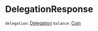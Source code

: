 # DelegationResponse

`delegation`: [Delegation]
`balance`: [Coin]

[Delegation]: /types/delegation
[Coin]: /types/coin